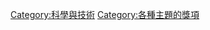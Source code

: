 {{Commonscat|Awards associated with science}}

[[Category:科學與技術|Category:科學與技術]]
[[Category:各種主題的獎項‎|Category:各種主題的獎項‎]]